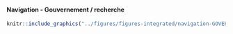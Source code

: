 #### Navigation - Gouvernement / recherche {-}


<!-- -------------------------------------------------- -->

```r
knitr::include_graphics("../figures/figures-integrated/navigation-GOVERNMENT.RESEARCH.png")
```

<br>
